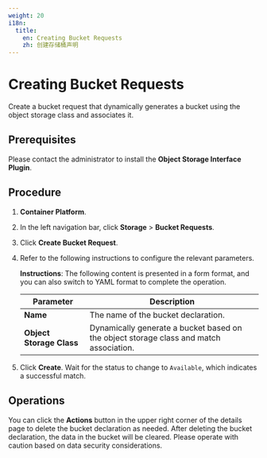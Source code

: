 ```yaml
---
weight: 20
i18n:
  title:
    en: Creating Bucket Requests
    zh: 创建存储桶声明
---
```


# Creating Bucket Requests

Create a bucket request that dynamically generates a bucket using the object storage class and associates it.

## Prerequisites

Please contact the administrator to install the **Object Storage Interface Plugin**.

## Procedure

1. **Container Platform**.

2. In the left navigation bar, click **Storage** > **Bucket Requests**.

3. Click **Create Bucket Request**.

4. Refer to the following instructions to configure the relevant parameters.

   **Instructions**: The following content is presented in a form format, and you can also switch to YAML format to complete the operation.

   | Parameter        | Description                             |
   | ---------------- | --------------------------------------- |
   | **Name**         | The name of the bucket declaration.    |
   | **Object Storage Class** | Dynamically generate a bucket based on the object storage class and match association. |

5. Click **Create**. Wait for the status to change to `Available`, which indicates a successful match.

## Operations

You can click the **Actions** button in the upper right corner of the details page to delete the bucket declaration as needed. After deleting the bucket declaration, the data in the bucket will be cleared. Please operate with caution based on data security considerations.
